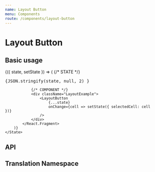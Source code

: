 ```yaml
---
name: Layout Button
menu: Components
route: /components/layout-button
---
```



# Layout Button

## Basic usage

<Playground>
    <State initial={{
        selectedCell: {
            className: 'hover',
            col: 1,
            row: 1
        },
    }}>
        {({ state, setState }) => (
            <React.Fragment>
                {/* STATE */}
                <div><pre>{JSON.stringify(state, null, 2) }</pre></div>

                {/* COMPONENT */}
                <div className="LayoutExample">
                    <LayoutButton
                        {...state}
                        onChange={cell => setState({ selectedCell: cell })}
                    />
                </div>
            </React.Fragment>
        )}
    </State>

</Playground>

## API

<Props of={LayoutButton} />

## Translation Namespace

<NameSpace name="Buttons" />
